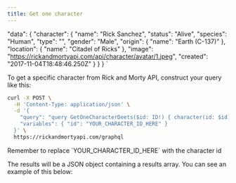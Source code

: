 ```yaml
---
title: Get one character
---
```




  "data": {
    "character": {
      "name": "Rick Sanchez",
      "status": "Alive",
      "species": "Human",
      "type": "",
      "gender": "Male",
      "origin": {
        "name": "Earth (C-137)"
      },
      "location": {
        "name": "Citadel of Ricks"
      },
      "image": "https://rickandmortyapi.com/api/character/avatar/1.jpeg",
      "created": "2017-11-04T18:48:46.250Z"
    }
  }
}
`



To get a specific character from Rick and Morty API, construct your query like this:

```bash
curl -X POST \
  -H 'Content-Type: application/json' \
  -d '{
    "query": "query GetOneCharacterDeets($id: ID!) { character(id: $id) { name status species type gender origin { name } location { name } image created } }",
    "variables": { "id": "YOUR_CHARACTER_ID_HERE" }
  }' \
  https://rickandmortyapi.com/graphql

```

<Aside> Remember to replace `YOUR_CHARACTER_ID_HERE` with the character id </Aside>

The results will be a JSON object containing a results array. You can see an example of this below:

<Code lang="json" title="results shape" code={resultingJSon} />